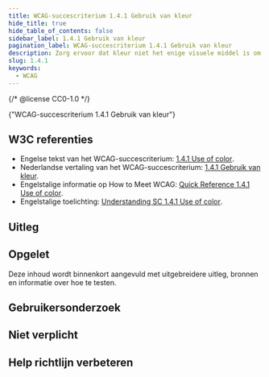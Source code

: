 ```yaml
---
title: WCAG-succescriterium 1.4.1 Gebruik van kleur
hide_title: true
hide_table_of_contents: false
sidebar_label: 1.4.1 Gebruik van kleur
pagination_label: WCAG-succescriterium 1.4.1 Gebruik van kleur
description: Zorg ervoor dat kleur niet het enige visuele middel is om informatie over te brengen, een actie aan te geven, tot een reactie op te roepen of een visueel element te onderscheiden. Niet iedereen kan kleuren zien of verandering in kleur of kleurcontrast opmerken.
slug: 1.4.1
keywords:
  - WCAG
---
```


{/* @license CC0-1.0 */}


<WcagHeadingGroup level={1} conformanceLevel="Niveau A">
  {"WCAG-succescriterium 1.4.1 Gebruik van kleur"}
</WcagHeadingGroup>

## W3C referenties

- Engelse tekst van het WCAG-succescriterium: [<span lang="en">1.4.1 Use of color</span>](https://www.w3.org/TR/WCAG22/#use-of-color).
- Nederlandse vertaling van het WCAG-succescriterium: [1.4.1 Gebruik van kleur](https://www.w3.org/Translations/WCAG22-nl/#gebruik-van-kleur).
- Engelstalige informatie op <span lang="en">How to Meet WCAG</span>: [<span lang="en">Quick Reference 1.4.1 Use of color</span>](https://www.w3.org/WAI/WCAG22/quickref/#use-of-color).
- Engelstalige toelichting: [<span lang="en">Understanding SC 1.4.1 Use of color</span>](https://www.w3.org/WAI/WCAG22/Understanding/use-of-color.html).

## Uitleg

<Summary />

## Opgelet

Deze inhoud wordt binnenkort aangevuld met uitgebreidere uitleg, bronnen en informatie over hoe te testen.

## Gebruikersonderzoek

<CTAGebruikersonderzoek />

## Niet verplicht

<SpotlightSection>
  <Markdown omitH1 headinglevel={3}>
    <Disclaimer />
  </Markdown>
</SpotlightSection>

## Help richtlijn verbeteren

<Markdown omitH1 headinglevel={3}>
  <WCAGFooterInfo />
</Markdown>
